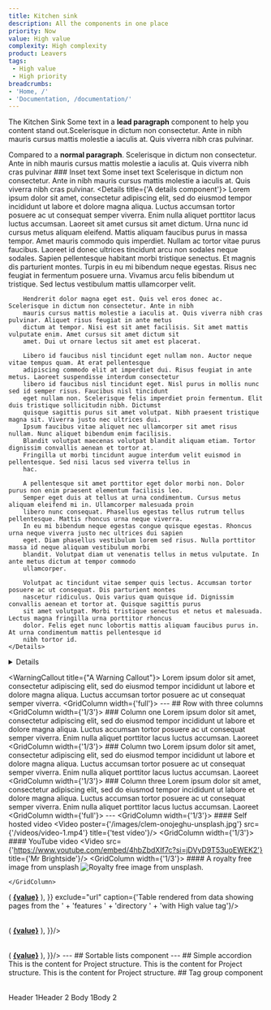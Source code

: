 ```yaml
---
title: Kitchen sink
description: All the components in one place
priority: Now
value: High value
complexity: High complexity
product: Leavers
tags:
 - High value
 - High priority
breadcrumbs:
- 'Home, /'
- 'Documentation, /documentation/'
---
```


<Heading caption='A caption for extra flair' tag='h1'>The Kitchen Sink</Heading>
<LeadParagraph>
  Some text in a <b>lead paragraph</b> component to help you content stand out.Scelerisque in dictum non consectetur. Ante in nibh mauris cursus mattis molestie a iaculis at. Quis viverra nibh cras pulvinar.
</LeadParagraph>

Compared to a **normal paragraph**. Scelerisque in dictum non consectetur. Ante in nibh mauris cursus mattis molestie a iaculis at. Quis viverra nibh cras pulvinar
<InsetText>
    ### Inset text
    Some inset text Scelerisque in dictum non consectetur. Ante in nibh mauris cursus mattis molestie a iaculis at. Quis
    viverra nibh cras pulvinar.
    <Details title={'A details component'}>
        Lorem ipsum dolor sit amet, consectetur adipiscing elit, sed do eiusmod tempor incididunt ut labore et dolore
        magna aliqua. Luctus accumsan tortor posuere ac ut consequat semper viverra. Enim nulla aliquet porttitor lacus
        luctus accumsan. Laoreet sit amet cursus sit amet dictum. Urna nunc id cursus metus aliquam eleifend. Mattis
        aliquam faucibus purus in massa tempor. Amet mauris commodo quis imperdiet. Nullam ac tortor vitae purus
        faucibus. Laoreet id donec ultrices tincidunt arcu non sodales neque sodales. Sapien pellentesque habitant morbi
        tristique senectus. Et magnis dis parturient montes. Turpis in eu mi bibendum neque egestas. Risus nec feugiat
        in fermentum posuere urna. Vivamus arcu felis bibendum ut tristique. Sed lectus vestibulum mattis ullamcorper
        velit.

        Hendrerit dolor magna eget est. Quis vel eros donec ac. Scelerisque in dictum non consectetur. Ante in nibh
        mauris cursus mattis molestie a iaculis at. Quis viverra nibh cras pulvinar. Aliquet risus feugiat in ante metus
        dictum at tempor. Nisi est sit amet facilisis. Sit amet mattis vulputate enim. Amet cursus sit amet dictum sit
        amet. Dui ut ornare lectus sit amet est placerat.

        Libero id faucibus nisl tincidunt eget nullam non. Auctor neque vitae tempus quam. At erat pellentesque
        adipiscing commodo elit at imperdiet dui. Risus feugiat in ante metus. Laoreet suspendisse interdum consectetur
        libero id faucibus nisl tincidunt eget. Nisl purus in mollis nunc sed id semper risus. Faucibus nisl tincidunt
        eget nullam non. Scelerisque felis imperdiet proin fermentum. Elit duis tristique sollicitudin nibh. Dictumst
        quisque sagittis purus sit amet volutpat. Nibh praesent tristique magna sit. Viverra justo nec ultrices dui.
        Ipsum faucibus vitae aliquet nec ullamcorper sit amet risus nullam. Nunc aliquet bibendum enim facilisis.
        Blandit volutpat maecenas volutpat blandit aliquam etiam. Tortor dignissim convallis aenean et tortor at.
        Fringilla ut morbi tincidunt augue interdum velit euismod in pellentesque. Sed nisi lacus sed viverra tellus in
        hac.

        A pellentesque sit amet porttitor eget dolor morbi non. Dolor purus non enim praesent elementum facilisis leo.
        Semper eget duis at tellus at urna condimentum. Cursus metus aliquam eleifend mi in. Ullamcorper malesuada proin
        libero nunc consequat. Phasellus egestas tellus rutrum tellus pellentesque. Mattis rhoncus urna neque viverra.
        In eu mi bibendum neque egestas congue quisque egestas. Rhoncus urna neque viverra justo nec ultrices dui sapien
        eget. Diam phasellus vestibulum lorem sed risus. Nulla porttitor massa id neque aliquam vestibulum morbi
        blandit. Volutpat diam ut venenatis tellus in metus vulputate. In ante metus dictum at tempor commodo
        ullamcorper.

        Volutpat ac tincidunt vitae semper quis lectus. Accumsan tortor posuere ac ut consequat. Dis parturient montes
        nascetur ridiculus. Quis varius quam quisque id. Dignissim convallis aenean et tortor at. Quisque sagittis purus
        sit amet volutpat. Morbi tristique senectus et netus et malesuada. Lectus magna fringilla urna porttitor rhoncus
        dolor. Felis eget nunc lobortis mattis aliquam faucibus purus in. At urna condimentum mattis pellentesque id
        nibh tortor id.
    </Details>
</InsetText>
<Details title={'A details component'}>
    Lorem ipsum dolor sit amet, consectetur adipiscing elit, sed do eiusmod tempor incididunt ut labore et dolore magna
    aliqua. Luctus accumsan tortor posuere ac ut consequat semper viverra. Enim nulla aliquet porttitor lacus luctus
    accumsan. Laoreet sit amet cursus sit amet dictum. Urna nunc id cursus metus aliquam eleifend. Mattis aliquam
    faucibus purus in massa tempor. Amet mauris commodo quis imperdiet. Nullam ac tortor vitae purus faucibus. Laoreet
    id donec ultrices tincidunt arcu non sodales neque sodales. Sapien pellentesque habitant morbi tristique senectus.
    Et magnis dis parturient montes. Turpis in eu mi bibendum neque egestas. Risus nec feugiat in fermentum posuere
    urna. Vivamus arcu felis bibendum ut tristique. Sed lectus vestibulum mattis ullamcorper velit.

    Hendrerit dolor magna eget est. Quis vel eros donec ac. Scelerisque in dictum non consectetur. Ante in nibh mauris
    cursus mattis molestie a iaculis at. Quis viverra nibh cras pulvinar. Aliquet risus feugiat in ante metus dictum at
    tempor. Nisi est sit amet facilisis. Sit amet mattis vulputate enim. Amet cursus sit amet dictum sit amet. Dui ut
    ornare lectus sit amet est placerat.

    Libero id faucibus nisl tincidunt eget nullam non. Auctor neque vitae tempus quam. At erat pellentesque adipiscing
    commodo elit at imperdiet dui. Risus feugiat in ante metus. Laoreet suspendisse interdum consectetur libero id
    faucibus nisl tincidunt eget. Nisl purus in mollis nunc sed id semper risus. Faucibus nisl tincidunt eget nullam
    non. Scelerisque felis imperdiet proin fermentum. Elit duis tristique sollicitudin nibh. Dictumst quisque sagittis
    purus sit amet volutpat. Nibh praesent tristique magna sit. Viverra justo nec ultrices dui. Ipsum faucibus vitae
    aliquet nec ullamcorper sit amet risus nullam. Nunc aliquet bibendum enim facilisis. Blandit volutpat maecenas
    volutpat blandit aliquam etiam. Tortor dignissim convallis aenean et tortor at. Fringilla ut morbi tincidunt augue
    interdum velit euismod in pellentesque. Sed nisi lacus sed viverra tellus in hac.

    A pellentesque sit amet porttitor eget dolor morbi non. Dolor purus non enim praesent elementum facilisis leo.
    Semper eget duis at tellus at urna condimentum. Cursus metus aliquam eleifend mi in. Ullamcorper malesuada proin
    libero nunc consequat. Phasellus egestas tellus rutrum tellus pellentesque. Mattis rhoncus urna neque viverra. In eu
    mi bibendum neque egestas congue quisque egestas. Rhoncus urna neque viverra justo nec ultrices dui sapien eget.
    Diam phasellus vestibulum lorem sed risus. Nulla porttitor massa id neque aliquam vestibulum morbi blandit. Volutpat
    diam ut venenatis tellus in metus vulputate. In ante metus dictum at tempor commodo ullamcorper.

    Volutpat ac tincidunt vitae semper quis lectus. Accumsan tortor posuere ac ut consequat. Dis parturient montes
    nascetur ridiculus. Quis varius quam quisque id. Dignissim convallis aenean et tortor at. Quisque sagittis purus sit
    amet volutpat. Morbi tristique senectus et netus et malesuada. Lectus magna fringilla urna porttitor rhoncus dolor.
    Felis eget nunc lobortis mattis aliquam faucibus purus in. At urna condimentum mattis pellentesque id nibh tortor
    id.
</Details>

<WarningCallout title={"A Warning Callout"}>
    Lorem ipsum dolor sit amet, consectetur adipiscing elit, sed do eiusmod tempor incididunt ut labore et dolore magna
    aliqua. Luctus accumsan tortor posuere ac ut consequat semper viverra.
</WarningCallout>
<GridRow>
    <GridColumn width={'full'}>
        ---
        ## Row with three columns
    </GridColumn>
    <GridColumn width={'1/3'}>
        ### Column one
        Lorem ipsum dolor sit amet, consectetur adipiscing elit, sed do eiusmod tempor incididunt ut labore et dolore
        magna aliqua. Luctus accumsan tortor posuere ac ut consequat semper viverra. Enim nulla aliquet porttitor lacus
        luctus accumsan. Laoreet
    </GridColumn>
    <GridColumn width={'1/3'}>
        ### Column two
        Lorem ipsum dolor sit amet, consectetur adipiscing elit, sed do eiusmod tempor incididunt ut labore et dolore
        magna aliqua. Luctus accumsan tortor posuere ac ut consequat semper viverra. Enim nulla aliquet porttitor lacus
        luctus accumsan. Laoreet
    </GridColumn>
    <GridColumn width={'1/3'}>
        ### Column three
        Lorem ipsum dolor sit amet, consectetur adipiscing elit, sed do eiusmod tempor incididunt ut labore et dolore
        magna aliqua. Luctus accumsan tortor posuere ac ut consequat semper viverra. Enim nulla aliquet porttitor lacus
        luctus accumsan. Laoreet
    </GridColumn>
    <GridColumn width={'full'}>
        ---
    </GridColumn>
</GridRow>
<GridRow>
    <GridColumn width={'1/3'}>
        #### Self hosted video
        <Video poster={'/images/clem-onojeghu-unsplash.jpg'} src={'/videos/video-1.mp4'} title={'test video'}/>
    </GridColumn>
    <GridColumn width={'1/3'}>
        #### YouTube video
        <Video src={'https://www.youtube.com/embed/4hbZbdXIf7c?si=jDVyD9T53uoEWEK2'} title={'Mr Brightside'}/>
    </GridColumn>
    <GridColumn width={'1/3'}>
        #### A royalty free image from unsplash
        ![Royalty free image from unsplash.](/images/aron-visuals-BXOXnQ26B7o-unsplash.jpg)

    </GridColumn>
</GridRow>
<GridRow>
    <GridColumn width={'full'}>
        <Tabs title={'Tab panels'}>
            <TabPanel id={'high-value'} title={'High value'}>
                <ReadData  fields={'title:priority:value:complexity:description:url'} where=
                  {'slug:features,value:high value'}>
                    <Table transform={{
                      title: (value, row) => (
                        <a href={row.url}><b>{value}</b></a>
                      ),
                    }} exclude="url" caption={'Table rendered from data showing pages from the ' +
                      'features ' +
                      'directory ' +
                      'with High value tag'}/>
                </ReadData>
            </TabPanel>
            <TabPanel id={'past-week'} title={'Low value'}>
                <ReadData  fields={'title:priority:value:complexity:description:url'} where=
                  {'slug:features,value:low value'}>
                    <Table caption={''} exclude="url" transform={{
                      title: (value, row) => (
                        <a href={row.url}><b>{value}</b></a>
                      ),
                    }}/>
                </ReadData>
            </TabPanel>
            <TabPanel id={'past-month'} title={'High complexity'}>
                <ReadData  where={'slug:features,complexity:high complexity:url'} fields=
                  {'title:priority:value:complexity:description'}>
                    <Table caption={''} exclude="url" transform={{
                      title: (value, row) => (
                        <a href={row.url}><b>{value}</b></a>
                      ),
                    }}/>
                </ReadData>
            </TabPanel>
        </Tabs>
        ---
        ## Sortable lists component
        <ReadData  where={"slug:features"}>
          <SortableLists
            linkField="url"
            titleField="title"
            sortBy={{
              priority: ['now', 'next', 'later'],
              value: ['high value', 'low value'],
              complexity: ['high complexity', 'medium complexity', 'low complexity'],
              product: ['leavers', 'prototype']
            }}/>
        </ReadData>
        ---
    </GridColumn>
</GridRow>
<GridRow>
    <GridColumn width={'2/3'}>
        ## Simple accordion
        <Accordion>
            <AccordionSection title={'Project structure'}>
                This is the content for Project structure.
            </AccordionSection>
            <AccordionSection title={'Project compliance'} index={1}>
                This is the content for Project structure.
            </AccordionSection>
            <AccordionSection title={'User research'} index={1}>
                This is the content for Project structure.
            </AccordionSection>
        </Accordion>
    </GridColumn>
    <GridColumn width={'1/3'}>
        ## Tag group component
        <TagGroup frontmatter={frontmatter} tags={'priority:red,complexity:green,value:blue'}/>
    </GridColumn>
</GridRow>
<Table caption="Table built 'longhand' using component parts">
    <TableHeader>
      <TableCell>Header 1</TableCell><TableCell>Header 2</TableCell>
    </TableHeader>
  <TableRow>
    <TableCell>Body 1</TableCell><TableCell>Body 2</TableCell>
  </TableRow>
</Table>
<ReadData  where={'slug:features'}>
    <Pagination/>
</ReadData>
